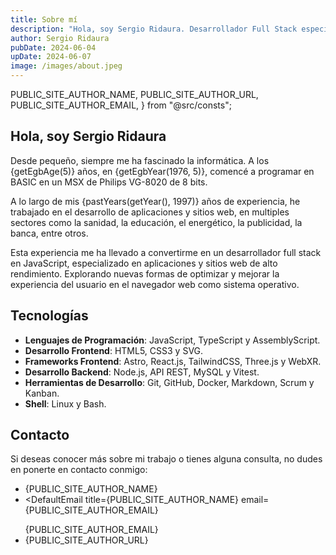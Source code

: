 ```yaml
---
title: Sobre mí
description: "Hola, soy Sergio Ridaura. Desarrollador Full Stack especializado en aplicaciones y sitios web de alto rendimiento. Competente en JavaScript, TypeScript, AssemblyScript, Astro, React, Node y MySQL."
author: Sergio Ridaura
pubDate: 2024-06-04
upDate: 2024-06-07
image: /images/about.jpeg
---
```


  PUBLIC_SITE_AUTHOR_NAME,
  PUBLIC_SITE_AUTHOR_URL,
  PUBLIC_SITE_AUTHOR_EMAIL,
} from "@src/consts";

## Hola, soy Sergio Ridaura

Desde pequeño, siempre me ha fascinado la informática. A los {getEgbAge(5)} años, en {getEgbYear(1976, 5)}, comencé a programar en BASIC en un MSX de Philips VG-8020 de 8 bits.

A lo largo de mis {pastYears(getYear(), 1997)} años de experiencia, he trabajado en el desarrollo de aplicaciones y sitios web, en multiples sectores como la sanidad, la educación, el energético, la publicidad, la banca, entre otros.

Esta experiencia me ha llevado a convertirme en un desarrollador full stack en JavaScript, especializado en aplicaciones y sitios web de alto rendimiento. Explorando nuevas formas de optimizar y mejorar la experiencia del usuario en el navegador web como sistema operativo.

## Tecnologías

- **Lenguajes de Programación**: JavaScript, TypeScript y AssemblyScript.
- **Desarrollo Frontend**: HTML5, CSS3 y SVG.
- **Frameworks Frontend**: Astro, React.js, TailwindCSS, Three.js y WebXR.
- **Desarrollo Backend**: Node.js, API REST, MySQL y Vitest.
- **Herramientas de Desarrollo**: Git, GitHub, Docker, Markdown, Scrum y Kanban.
- **Shell**: Linux y Bash.

## Contacto

Si deseas conocer más sobre mi trabajo o tienes alguna consulta, no dudes en ponerte en contacto conmigo:

- <DefaultA title="PUBLIC_SITE_AUTHOR_NAME" url={PUBLIC_SITE_AUTHOR_NAME}>
    {PUBLIC_SITE_AUTHOR_NAME}
  </DefaultA>
- <DefaultEmail
    title={PUBLIC_SITE_AUTHOR_NAME}
    email={PUBLIC_SITE_AUTHOR_EMAIL}
  >
    {PUBLIC_SITE_AUTHOR_EMAIL}
  </DefaultEmail>
- <DefaultA title="GitHub" url={PUBLIC_SITE_AUTHOR_URL}>
    {PUBLIC_SITE_AUTHOR_URL}
  </DefaultA>
